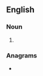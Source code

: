 ==English==

===Noun===
{{head|en|noun form}}

# {{plural of|en|henge}}

===Anagrams===
* {{anagrams|en|a=eeghns|Gheens}}